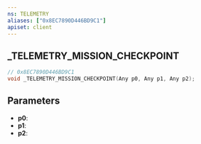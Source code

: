 ```yaml
---
ns: TELEMETRY
aliases: ["0x8EC7890D446BD9C1"]
apiset: client
---
```

## _TELEMETRY_MISSION_CHECKPOINT

```c
// 0x8EC7890D446BD9C1
void _TELEMETRY_MISSION_CHECKPOINT(Any p0, Any p1, Any p2);
```


## Parameters
* **p0**:
* **p1**:
* **p2**: